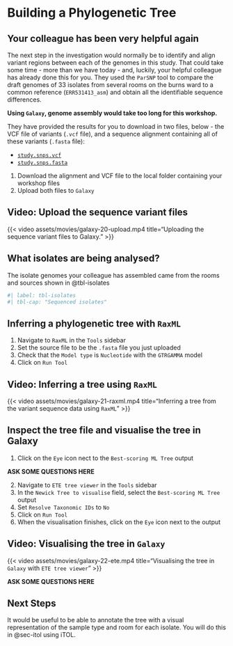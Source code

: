 # Building a Phylogenetic Tree { #sec-tree }

::: { .callout-important }
## Your colleague has been very helpful again

The next step in the investigation would normally be to identify and align variant regions between each of the genomes in this study. That could take some time - more than we have today - and, luckily, your helpful colleague has already done this for you. They used the `ParSNP` tool to compare the draft genomes of 33 isolates from several rooms on the burns ward to a common reference (`ERR531413_asm`) and obtain all the identifiable sequence differences.

**Using `Galaxy`, genome assembly would take too long for this workshop.**

They have provided the results for you to download in two files, below - the VCF file of variants (`.vcf` file), and a sequence alignment containing all of these variants (`.fasta` file):

- [`study.snps.vcf`](assets/workshop_downloads/study.snps.vcf)
- [`study.snps.fasta`](assets/workshop_downloads/study.snps.fasta)

1. Download the alignment and VCF file to the local folder containing your workshop files
2. Upload both files to `Galaxy`

::: { .callout-note }
## Video: Upload the sequence variant files

{{< video assets/movies/galaxy-20-upload.mp4 title="Uploading the sequence variant files to Galaxy." >}}
:::

:::

## What isolates are being analysed?

The isolate genomes your colleague has assembled came from the rooms and sources shown in @tbl-isolates

```r
#| label: tbl-isolates
#| tbl-cap: "Sequenced isolates"


```


## Inferring a phylogenetic tree with `RaxML`

1. Navigate to `RaxML` in the `Tools` sidebar
2. Set the source file to be the `.fasta` file you just uploaded
3. Check that the `Model type` is `Nucleotide` with the `GTRGAMMA` model
4. Click on `Run Tool`

::: { .callout-note }
## Video: Inferring a tree using `RaxML`

{{< video assets/movies/galaxy-21-raxml.mp4 title="Inferring a tree from the variant sequence data using `RaxML`" >}}
:::

## Inspect the tree file and visualise the tree in Galaxy

1. Click on the `Eye` icon nect to the `Best-scoring ML Tree` output

::: { .callout-todo }
**ASK SOME QUESTIONS HERE**
:::

2. Navigate to `ETE tree viewer` in the `Tools` sidebar
3. In the `Newick Tree to visualise` field, select the `Best-scoring ML Tree` output
4. Set `Resolve Taxonomic IDs` to `No` 
5. Click on `Run Tool`
6. When the visualisation finishes, click on the `Eye` icon next to the output

::: { .callout-note }
## Video: Visualising the tree in `Galaxy`

{{< video assets/movies/galaxy-22-ete.mp4 title="Visualising the tree in `Galaxy` with `ETE tree viewer`" >}}
:::

::: { .callout-todo }
**ASK SOME QUESTIONS HERE**
:::

## Next Steps

It would be useful to be able to annotate the tree with a visual representation of the sample type and room for each isolate. You will do this in @sec-itol using iTOL.